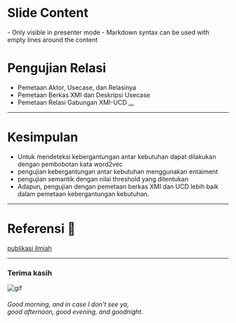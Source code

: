 
# Slide Content
<Notes>
- Only visible in presenter mode
- Markdown syntax can be used with empty lines around the content
</Notes>

# Pengujian Relasi
- Pemetaan Aktor, Usecase, dan Relasinya
- Pemetaan Berkas XMI dan Deskripsi Usecase
- Pemetaan Relasi Gabungan XMI-UCD [...](https://docs.google.com/presentation/d/1Kg4DxQiV2NNXTzUH_kgJb3Ev2fkzqCArpXJnJrtt2tE/edit?usp=sharing)
---

# Kesimpulan

<ul>
  <Appear>
    <li>Untuk mendeteksi kebergantungan antar kebutuhan dapat dilakukan dengan pembobotan kata word2vec</li>
    <li>pengujian kebergantungan antar kebutuhan menggunakan entaiment</li>
    <li>pengujian semantik dengan nilai threshold yang ditentukan</li>
    <li>Adapun, pengujian dengan pemetaan berkas XMI dan UCD lebih baik dalam pemetaan kebergantungan kebutuhan.</li>
  </Appear>
</ul>

---

# Referensi 🔖

[publikasi ilmiah](https://ieeexplore.ieee.org/document/9315489)


---
### Terima kasih

![gif](https://media.giphy.com/media/VGHtpsS3UJNRK/giphy.gif)
###### Good morning, and in case I don't see ya, <br /> good afternoon, good evening, and goodnight.
